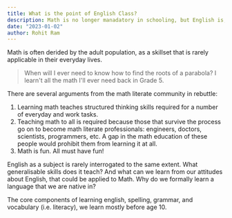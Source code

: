 ```yaml
---
title: What is the point of English Class?
description: Math is no longer manadatory in schooling, but English is; why?
date: "2023-01-02"
author: Rohit Ram
---
```


Math is often derided by the adult population, as a skillset that is rarely applicable in their everyday lives. 

> When will I ever need to know how to find the roots of a parabola? 
> I learn't all the math I'll ever need back in Grade 5.

There are several arguments from the math literate community in rebuttle:
1. Learning math teaches structured thinking skills required for a number of everyday and work tasks.
2. Teaching math to all is required because those that survive the process go on to become math literate professionals: engineers, doctors, scientists, programmers, etc. A gap in the math education of these people would prohibit them from learning it at all.
3. Math is fun. All must have fun!

English as a subject is rarely interrogated to the same extent. 
What generalisable skills does it teach? And what can we learn from our attitudes about English, that could be applied to Math.
Why do we formally learn a language that we are native in?

The core components of learning english, spelling, grammar, and vocabulary (i.e. literacy), we learn mostly before age 10.
